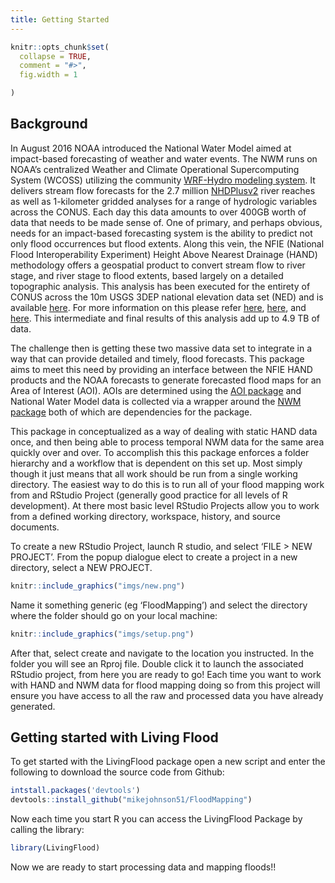 ```yaml
---
title: Getting Started
---
```


```r
knitr::opts_chunk$set(
  collapse = TRUE,
  comment = "#>",
  fig.width = 1

)
```

## Background

In August 2016 NOAA introduced the National Water Model aimed at impact-based forecasting of weather and water events. The NWM runs on NOAA’s centralized Weather and Climate Operational Supercomputing System (WCOSS) utilizing the community [WRF-Hydro modeling system](https://www.ral.ucar.edu/projects/wrf_hydro). It delivers stream flow forecasts for the 2.7 million [NHDPlusv2](http://www.horizon-systems.com/nhdplus/) river reaches as well as 1-kilometer gridded analyses for a range of hydrologic variables across the CONUS. Each day this data amounts to over 400GB worth of data that needs to be made sense of.
  One of primary, and perhaps obvious, needs for an impact-based forecasting system is the ability to predict not only flood occurrences but flood extents. Along this vein, the NFIE (National Flood Interoperability Experiment) Height Above Nearest Drainage (HAND) methodology offers a geospatial product to convert stream flow to river stage, and river stage to flood extents, based largely on a detailed topographic analysis. This analysis has been executed for the entirety of CONUS across the 10m USGS 3DEP national elevation data set (NED) and is available [here](https://web.corral.tacc.utexas.edu/nfiedata/). For more information on this please refer [here](https://onlinelibrary.wiley.com/doi/abs/10.1111/1752-1688.12660), [here](https://onlinelibrary.wiley.com/doi/10.1111/1752-1688.12661), and [here](https://web.corral.tacc.utexas.edu/nfiedata/docs/NFIE-CFIM-JAWRA-YanLiu-20170619.pdf). This intermediate and final results of this analysis add up to 4.9 TB of data. 
  
The challenge then is getting these two massive data set to integrate in a way that can provide detailed and timely, flood forecasts. This package aims to meet this need by providing an interface between the NFIE HAND products and the NOAA forecasts to generate forecasted flood maps for an Area of Interest (AOI). AOIs are determined using the [AOI package](https://mikejohnson51.github.io/AOI/) and National Water Model data is collected via a wrapper around the [NWM package](https://github.com/mikejohnson51/NWM) both of which are dependencies for the package.


This package in conceptualized as a way of dealing with static HAND data once, and then being able to process temporal NWM data for the same area quickly over and over. To accomplish this this package enforces a folder hierarchy and a workflow that is dependent on this set up. Most simply though it just means that all work should be run from a single working directory. The easiest way to do this is to run all of your flood mapping work from and RStudio Project (generally good practice for all levels of R development). At there most basic level RStudio Projects allow you to work from a defined working directory, workspace, history, and source documents. 

To create a new RStudio Project, launch R studio, and select 'FILE > NEW PROJECT'. From the popup dialogue elect to create a project in a new directory, select a NEW PROJECT.

```r
knitr::include_graphics("imgs/new.png")
```


Name it something generic (eg 'FloodMapping') and select the directory where the folder should go on your local machine: 



```r
knitr::include_graphics("imgs/setup.png")
```

After that, select create and navigate to the location you instructed. In the folder you will see an Rproj file. Double click it to launch the associated RStudio project, from here you are ready to go! Each time you want to work with HAND and NWM data for flood  mapping doing so from this project will ensure you have access to all the raw and processed data you have already generated. 

## Getting started with Living Flood

To get started with the LivingFlood package open a new script and enter the following to download the source code from Github:

```r
intstall.packages('devtools')
devtools::install_github("mikejohnson51/FloodMapping")

```


Now each time you start R you can access the LivingFlood Package by calling the library:

```r
library(LivingFlood)
```

Now we are ready to start processing data and mapping floods!!


